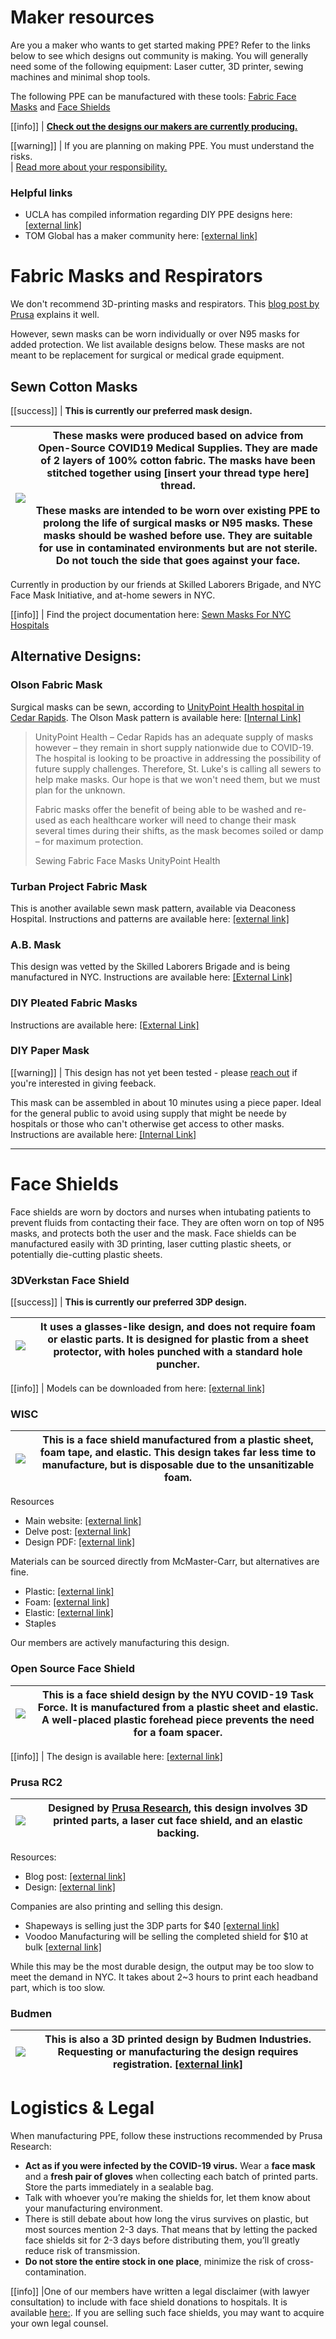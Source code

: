 
# Maker resources

Are you a maker who wants to get started making PPE? Refer to the links below to see which designs out community is making. You will generally need some of the following equipment: Laser cutter, 3D printer, sewing machines and minimal shop tools.

The following PPE can be manufactured with these tools: [Fabric Face Masks](#fabric-masks-and-respirators) and [Face Shields](#face-shields)

[[info]]
| **[Check out the designs our makers are currently producing.](#in-use)**

[[warning]]
| If you are planning on making PPE. You must understand the risks.<br/>
| [Read more about your responsibility.](#logistics--legal)

### Helpful links

- UCLA has compiled information regarding DIY PPE designs here: [\[external link\]](https://docs.library.ucla.edu/display/LSD/COVID-19+Response%3A+3D+Printing+PPE+Equipment)
- TOM Global has a maker community here: [\[external link\]](https://tomglobal.org/community?id=5e73198894711e10b13ebe3b)

<div id="in-use">
  <Products />
</div>

# Fabric Masks and Respirators

We don't recommend 3D-printing masks and respirators. This [blog post by Prusa](https://blog.prusaprinters.org/from-design-to-mass-3d-printing-of-medical-shields-in-three-days/) explains it well.

However, sewn masks can be worn individually or over N95 masks for added protection. We list available designs below. These masks are not meant to be replacement for surgical or medical grade equipment.

## Sewn Cotton Masks

[[success]]
| **This is currently our preferred mask design.**

| ![](/img/mask.jpg) | These masks were produced based on advice from Open-Source COVID19 Medical Supplies. They are made of 2 layers of 100% cotton fabric. The masks have been stitched together using [insert your thread type here] thread. <br/> <br/> These masks are intended to be worn over existing PPE to prolong the life of surgical masks or N95 masks. These masks should be washed before use. They are suitable for use in contaminated environments but are not sterile. Do not touch the side that goes against your face. |
| ------------------ | ---------------------------------------------------------------------------------------------------------------------------------------------------------------------------------------------------------------------------------------------------------------------------------------------------------------------------------------------------------------------------------------------------------------------------------------------------------------------------------------------------------------------- |


Currently in production by our friends at Skilled Laborers Brigade, and NYC Face Mask Initiative, and at-home sewers in NYC.

[[info]]
| Find the project documentation here: [Sewn Masks For NYC Hospitals](https://docs.google.com/document/d/1ZaKMhbZuQhKtEFLjgZBmOwH9hNSOdEz2jTONqMp7WbM/edit)

## Alternative Designs:

### Olson Fabric Mask

Surgical masks can be sewn, according to [UnityPoint Health hospital in Cedar Rapids](https://webcache.googleusercontent.com/search?q=cache:tbxilmN4LPcJ:https://www.unitypoint.org/cedarrapids/sewing-surgical-masks.aspx+&cd=1&hl=en&ct=clnk&gl=us). The Olson Mask pattern is available here: [\[Internal Link\]](/pdf/OlsonMask_wPattern_v3.pdf)

> UnityPoint Health – Cedar Rapids has an adequate supply of masks however – they remain in short supply nationwide due to COVID-19. The hospital is looking to be proactive in addressing the possibility of future supply challenges. Therefore, St. Luke's is calling all sewers to help make masks. Our hope is that we won't need them, but we must plan for the unknown.
>
> Fabric masks offer the benefit of being able to be washed and re-used as each healthcare worker will need to change their mask several times during their shifts, as the mask becomes soiled or damp – for maximum protection.
>
> Sewing Fabric Face Masks UnityPoint Health

### Turban Project Fabric Mask

This is another available sewn mask pattern, available via Deaconess Hospital. Instructions and patterns are available here: [\[external link\]](https://www.deaconess.com/How-to-make-a-Face-Mask)

### A.B. Mask

This design was vetted by the Skilled Laborers Brigade and is being manufactured in NYC. Instructions are available here: [\[External Link\]](https://www.instructables.com/id/AB-Mask-for-a-Nurse-by-a-Nurse/)

### DIY Pleated Fabric Masks

Instructions are available here: [\[External Link\]](https://www.project-cloth-masks.com/)

### DIY Paper Mask

[[warning]]
| This design has not yet been tested - please [reach out](mailto:jake.h.lee@columbia.edu) if you're interested in giving feeback.

This mask can be assembled in about 10 minutes using a piece paper. Ideal for the general public to avoid using supply that might be neede by hospitals or those who can't otherwise get access to other masks. Instructions are available here: [\[Internal Link\]](/pdf/Face_Mask_DIY_V2.4_JP_Leconte_PaperPaul.pdf)

---

# Face Shields

Face shields are worn by doctors and nurses when intubating patients to prevent fluids from contacting their face. They are often worn on top of N95 masks, and protects both the user and the mask. Face shields can be manufactured easily with 3D printing, laser cutting plastic sheets, or potentially die-cutting plastic sheets.

### 3DVerkstan Face Shield

[[success]]
| **This is currently our preferred 3DP design.**

| ![](/img/verkstan.jpg) | It uses a glasses-like design, and does not require foam or elastic parts. It is designed for plastic from a sheet protector, with holes punched with a standard hole puncher. |
| ---------------------- | ------------------------------------------------------------------------------------------------------------------------------------------------------------------------------ |


[[info]]
| Models can be downloaded from here: [\[external link\]](https://3dverkstan.se/protective-visor/protective-visor-versions/)

### WISC

| ![](/img/wisc.jpg) | This is a face shield manufactured from a plastic sheet, foam tape, and elastic. This design takes far less time to manufacture, but is disposable due to the unsanitizable foam. |
| ------------------ | --------------------------------------------------------------------------------------------------------------------------------------------------------------------------------- |


Resources

- Main website: [\[external link\]](https://making.engr.wisc.edu/shield)
- Delve post: [\[external link\]](https://www.delve.com/insights/face-shield-designs-to-fill-the-gap)
- Design PDF: [\[external link\]](https://www.delve.com//documents/OPEN-SOURCE-FACE-SHIELD-DRAWING-v1.PDF)

Materials can be sourced directly from McMaster-Carr, but alternatives are fine.

- Plastic: [\[external link\]](https://www.mcmaster.com/8567k64)
- Foam: [\[external link\]](https://www.mcmaster.com/8614k84)
- Elastic: [\[external link\]](https://www.mcmaster.com/88225K68)
- Staples

Our members are actively manufacturing this design.

### Open Source Face Shield

| ![](/img/nyu.png) | This is a face shield design by the NYU COVID-19 Task Force. It is manufactured from a plastic sheet and elastic. A well-placed plastic forehead piece prevents the need for a foam spacer. |
| ----------------- | ------------------------------------------------------------------------------------------------------------------------------------------------------------------------------------------- |


[[info]]
| The design is available here: [\[external link\]](https://open-face-ppe.now.sh/)

### Prusa RC2

| ![](/img/prusa.jpg) | Designed by [Prusa Research](https://www.prusa3d.com/), this design involves 3D printed parts, a laser cut face shield, and an elastic backing. |
| ------------------- | ----------------------------------------------------------------------------------------------------------------------------------------------- |


Resources:

- Blog post: [\[external link\]](https://blog.prusaprinters.org/from-design-to-mass-3d-printing-of-medical-shields-in-three-days/)
- Design: [\[external link\]](https://www.prusaprinters.org/prints/25857-prusa-protective-face-shield-rc2)

Companies are also printing and selling this design.

- Shapeways is selling just the 3DP parts for \$40 [\[external link\]](https://business.shapeways.com/covid19)
- Voodoo Manufacturing will be selling the completed shield for \$10 at bulk [\[external link\]](https://combatingcovid.com/)

While this may be the most durable design, the output may be too slow to meet the demand in NYC. It takes about 2~3 hours to print each headband part, which is too slow.

### Budmen

| ![](/img/budmen.jpeg) | This is also a 3D printed design by Budmen Industries. Requesting or manufacturing the design requires registration. [\[external link\]](https://budmen.com/) |
| --------------------- | ------------------------------------------------------------------------------------------------------------------------------------------------------------- |


# Logistics & Legal

When manufacturing PPE, follow these instructions recommended by Prusa Research:

- **Act as if you were infected by the COVID-19 virus.** Wear a **face mask** and a **fresh pair of gloves** when collecting each batch of printed parts. Store the parts immediately in a sealable bag.
- Talk with whoever you’re making the shields for, let them know about your manufacturing environment.
- There is still debate about how long the virus survives on plastic, but most sources mention 2-3 days. That means that by letting the packed face shields sit for 2-3 days before distributing them, you’ll greatly reduce risk of transmission.
- **Do not store the entire stock in one place**, minimize the risk of cross-contamination.

[[info]]
|One of our members have written a legal disclaimer (with lawyer consultation) to include with face shield donations to hospitals. It is available [here:](/pdf/Face_Shield_Disclaimer.pdf). If you are selling such face shields, you may want to acquire your own legal counsel.
